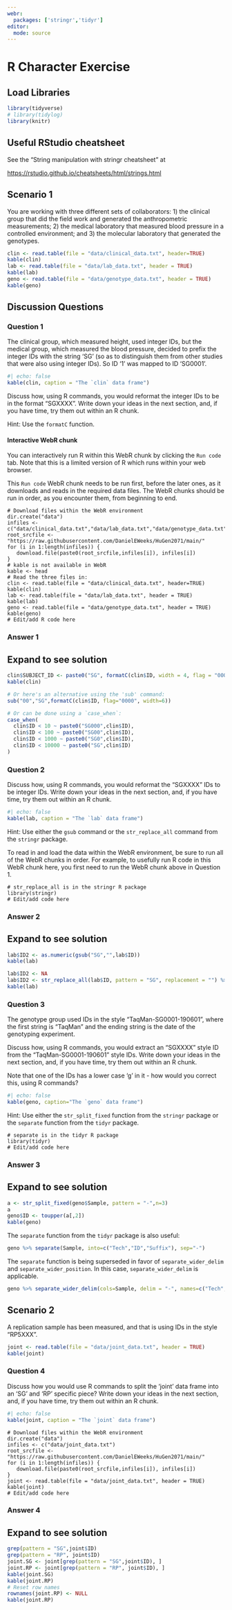 ```yaml
---
webr:
  packages: ['stringr','tidyr']
editor: 
  mode: source  
---
```


# R Character Exercise

## Load Libraries

```r
library(tidyverse)
# library(tidylog)
library(knitr)
```

## Useful RStudio cheatsheet

See the "String manipulation with stringr cheatsheet" at

<https://rstudio.github.io/cheatsheets/html/strings.html>

## Scenario 1

You are working with three different sets of collaborators: 1) the clinical group that did the field work and generated the anthropometric measurements; 2) the medical laboratory that measured blood pressure in a controlled environment; and 3) the molecular laboratory that generated the genotypes.

```r
clin <- read.table(file = "data/clinical_data.txt", header=TRUE)
kable(clin)
lab <- read.table(file = "data/lab_data.txt", header = TRUE)
kable(lab)
geno <- read.table(file = "data/genotype_data.txt", header = TRUE)
kable(geno)
```

## Discussion Questions

### Question 1

The clinical group, which measured height, used integer IDs, but the medical group, which measured the blood pressure, decided to prefix the integer IDs with the string 'SG' (so as to distinguish them from other studies that were also using integer IDs). So ID '1' was mapped to ID 'SG0001'.

```r
#| echo: false
kable(clin, caption = "The `clin` data frame")
```

Discuss how, using R commands, you would reformat the integer IDs to be in the format "SGXXXX". Write down your ideas in the next section, and, if you have time, try them out within an R chunk.

Hint: Use the `formatC` function.

#### Interactive WebR chunk

You can interactively run R within this WebR chunk by clicking the `Run code` tab. Note that this is a limited version of R which runs within your web browser.

::: callout-note
This `Run code` WebR chunk needs to be run first, before the later ones, as it downloads and reads in the required data files. The WebR chunks should be run in order, as you encounter them, from beginning to end.
:::

```webr-r
# Download files within the WebR environment
dir.create("data")
infiles <- c("data/clinical_data.txt","data/lab_data.txt","data/genotype_data.txt")
root_srcfile <- "https://raw.githubusercontent.com/DanielEWeeks/HuGen2071/main/"
for (i in 1:length(infiles)) {
   download.file(paste0(root_srcfile,infiles[i]), infiles[i])
}
# kable is not available in WebR
kable <- head
# Read the three files in:
clin <- read.table(file = "data/clinical_data.txt", header=TRUE)
kable(clin)
lab <- read.table(file = "data/lab_data.txt", header = TRUE)
kable(lab)
geno <- read.table(file = "data/genotype_data.txt", header = TRUE)
kable(geno)
# Edit/add R code here
```

### Answer 1

::: {.callout-tip collapse="true"}
## Expand to see solution

```r
clin$SUBJECT_ID <- paste0("SG", formatC(clin$ID, width = 4, flag = "0000"))
kable(clin)

# Or here's an alternative using the 'sub' command:
sub("00","SG",formatC(clin$ID, flag="0000", width=6)) 

# Or can be done using a `case_when`: 
case_when(
  clin$ID < 10 ~ paste0("SG000",clin$ID),
  clin$ID < 100 ~ paste0("SG00",clin$ID),
  clin$ID < 1000 ~ paste0("SG0",clin$ID),
  clin$ID < 10000 ~ paste0("SG",clin$ID)
)
```
:::

### Question 2

Discuss how, using R commands, you would reformat the "SGXXXX" IDs to be integer IDs. Write down your ideas in the next section, and, if you have time, try them out within an R chunk.

```r
#| echo: false
kable(lab, caption = "The `lab` data frame")
```

Hint: Use either the `gsub` command or the `str_replace_all` command from the `stringr` package.

::: callout-warning
To read in and load the data within the WebR environment, be sure to run all of the WebR chunks in order. For example, to usefully run R code in this WebR chunk here, you first need to run the WebR chunk above in Question 1.
:::

```webr-r
# str_replace_all is in the stringr R package
library(stringr)
# Edit/add code here
```

### Answer 2

::: {.callout-tip collapse="true"}
## Expand to see solution

```r
lab$ID2 <- as.numeric(gsub("SG","",lab$ID))
kable(lab)
```

```r
lab$ID2 <- NA
lab$ID2 <- str_replace_all(lab$ID, pattern = "SG", replacement = "") %>% as.numeric()
kable(lab)
```
:::

### Question 3

The genotype group used IDs in the style "TaqMan-SG0001-190601", where the first string is "TaqMan" and the ending string is the date of the genotyping experiment.

Discuss how, using R commands, you would extract an "SGXXXX" style ID from the "TaqMan-SG0001-190601" style IDs. Write down your ideas in the next section, and, if you have time, try them out within an R chunk.

Note that one of the IDs has a lower case 'g' in it - how would you correct this, using R commands?

```r
#| echo: false
kable(geno, caption="The `geno` data frame")
```

Hint: Use either the `str_split_fixed` function from the `stringr` package or the `separate` function from the `tidyr` package.

```webr-r
# separate is in the tidyr R package
library(tidyr)
# Edit/add code here
```

### Answer 3

::: {.callout-tip collapse="true"}
## Expand to see solution

```r
a <- str_split_fixed(geno$Sample, pattern = "-",n=3)
a
geno$ID <- toupper(a[,2])
kable(geno)
```

The `separate` function from the `tidyr` package is also useful:

```r
geno %>% separate(Sample, into=c("Tech","ID","Suffix"), sep="-")
```

The `separate` function is being superseded in favor of `separate_wider_delim` and `separate_wider_position`.  In this case, `separate_wider_delim` is applicable.

```r
geno %>% separate_wider_delim(cols=Sample, delim = "-", names=c("Tech","ID","Suffix"))
```


:::

## Scenario 2

A replication sample has been measured, and that is using IDs in the style "RP5XXX".

```r
joint <- read.table(file = "data/joint_data.txt", header = TRUE)
kable(joint)
```

### Question 4

Discuss how you would use R commands to split the 'joint' data frame into an 'SG' and 'RP' specific piece? Write down your ideas in the next section, and, if you have time, try them out within an R chunk.

```r
#| echo: false
kable(joint, caption = "The `joint` data frame")
```

```webr-r
# Download files within the WebR environment
dir.create("data")
infiles <- c("data/joint_data.txt")
root_srcfile <- "https://raw.githubusercontent.com/DanielEWeeks/HuGen2071/main/"
for (i in 1:length(infiles)) {
   download.file(paste0(root_srcfile,infiles[i]), infiles[i])
}
joint <- read.table(file = "data/joint_data.txt", header = TRUE)
kable(joint)
# Edit/add code here
```

### Answer 4

::: {.callout-tip collapse="true"}
## Expand to see solution

```r
grep(pattern = "SG",joint$ID)
grep(pattern = "RP", joint$ID)
joint.SG <- joint[grep(pattern = "SG",joint$ID), ]
joint.RP <- joint[grep(pattern = "RP", joint$ID), ]
kable(joint.SG)
kable(joint.RP)
# Reset row names
rownames(joint.RP) <- NULL
kable(joint.RP)
```
:::

